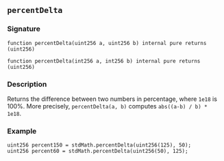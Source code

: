 ## `percentDelta`

### Signature

```solidity
function percentDelta(uint256 a, uint256 b) internal pure returns (uint256)
```

```solidity
function percentDelta(int256 a, int256 b) internal pure returns (uint256)
```

### Description

Returns the difference between two numbers in percentage, where `1e18` is 100%.
More precisely, `percentDelta(a, b)` computes `abs((a-b) / b) * 1e18`.

### Example

```solidity
uint256 percent150 = stdMath.percentDelta(uint256(125), 50);
uint256 percent60 = stdMath.percentDelta(uint256(50), 125);
```
